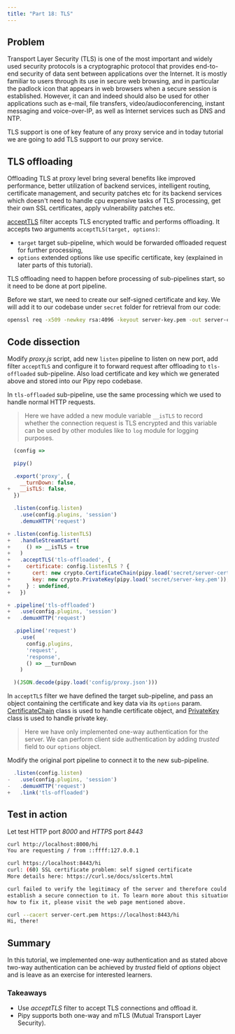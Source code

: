 ```yaml
---
title: "Part 18: TLS"
---
```


## Problem

Transport Layer Security (TLS) is one of the most important and widely used security protocols is a cryptographic protocol that provides end-to-end security of data sent between applications over the Internet. It is mostly familiar to users through its use in secure web browsing, and in particular the padlock icon that appears in web browsers when a secure session is established. However, it can and indeed should also be used for other applications such as e-mail, file transfers, video/audioconferencing, instant messaging and voice-over-IP, as well as Internet services such as DNS and NTP.

TLS support is one of key feature of any proxy service and in today tutorial we are going to add TLS support to our proxy service.

## TLS offloading

Offloading TLS at proxy level bring several benefits like improved performance, better utilization of backend services, intelligent routing, certificate management, and security patches etc for its backend services which doesn't need to handle cpu expensive tasks of TLS processing, get their own SSL certificates, apply vulnerability patches etc.

[acceptTLS](/reference/api/Configuration/acceptTLS) filter accepts TLS encrypted traffic and performs offloading. It accepts two arguments `acceptTLS(target, options)`:

* `target` target sub-pipeline, which would be forwarded offloaded request for further processing,
* `options` extended options like use specific certificate, key (explained in later parts of this tutorial).

TLS offloading need to happen before processing of sub-pipelines start, so it need to be done at port pipeline.

Before we start, we need to create our self-signed certificate and key. We will add it to our codebase under `secret` folder for retrieval from our code:

```sh
openssl req -x509 -newkey rsa:4096 -keyout server-key.pem -out server-cert.pem -sha256 -days 365 -nodes -subj '/CN=localhost'
```

## Code dissection

Modify *proxy.js* script, add new `listen` pipeline to listen on new port, add filter `acceptTLS` and configure it to forward request after offloading to `tls-offloaded` sub-pipeline. Also load certificate and key which we generated above and stored into our Pipy repo codebase.

In `tls-offloaded` sub-pipeline, use the same processing which we used to handle normal HTTP requests.

> Here we have added a new module variable `__isTLS` to record whether the connection request is TLS encrypted and this variable can be used by other modules like to `log` module for logging purposes.

```js
  (config =>

  pipy()

  .export('proxy', {
    __turnDown: false,
+   __isTLS: false,
  })

  .listen(config.listen)
    .use(config.plugins, 'session')  
    .demuxHTTP('request')

+ .listen(config.listenTLS)
+   .handleStreamStart(
+     () => __isTLS = true
+   )
+   .acceptTLS('tls-offloaded', {
+     certificate: config.listenTLS ? {
+       cert: new crypto.CertificateChain(pipy.load('secret/server-cert.pem')),
+       key: new crypto.PrivateKey(pipy.load('secret/server-key.pem')),
+     } : undefined,
+   })

+ .pipeline('tls-offloaded')
+   .use(config.plugins, 'session')
+   .demuxHTTP('request')

  .pipeline('request')
    .use(
      config.plugins,
      'request',
      'response',
      () => __turnDown
    )

  )(JSON.decode(pipy.load('config/proxy.json')))
```

In `acceptTLS` filter we have defined the target sub-pipeline, and pass an object containing the certificate and key data via its `options` param. [CertificateChain](/reference/api/crypto/CertificateChain) class is used to handle certificate object, and [PrivateKey](/reference/api/crypto/PrivateKey) class is used to handle private key.

> Here we have only implemented one-way authentication for the server. We can perform client side authentication by adding *trusted* field to our `options` object.

Modify the original port pipeline to connect it to the new sub-pipeline.

```js
  .listen(config.listen)
-   .use(config.plugins, 'session')  
-   .demuxHTTP('request')
+   .link('tls-offloaded')
```

## Test in action

Let test HTTP port *8000* and *HTTPS* port *8443*

```sh
curl http://localhost:8000/hi
You are requesting / from ::ffff:127.0.0.1

curl https://localhost:8443/hi
curl: (60) SSL certificate problem: self signed certificate
More details here: https://curl.se/docs/sslcerts.html

curl failed to verify the legitimacy of the server and therefore could not
establish a secure connection to it. To learn more about this situation and
how to fix it, please visit the web page mentioned above.

curl --cacert server-cert.pem https://localhost:8443/hi
Hi, there!
```

## Summary

In this tutorial, we implemented one-way authentication and as stated above two-way authentication can be achieved by *trusted* field of *options* object and is leave as an exercise for interested learners.

### Takeaways

* Use *acceptTLS* filter to accept TLS connections and offload it.
* Pipy supports both one-way and mTLS (Mutual Transport Layer Security).


